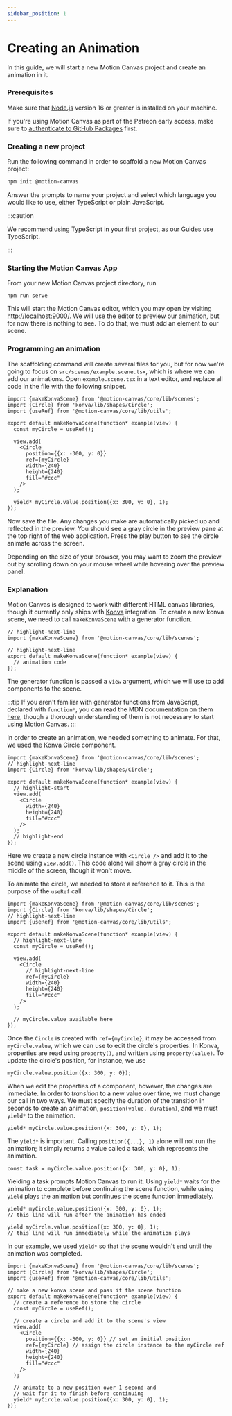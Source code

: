 ```yaml
---
sidebar_position: 1
---
```



# Creating an Animation

In this guide, we will start a new Motion Canvas project and create an animation
in it.

### Prerequisites

Make sure that [Node.js](https://nodejs.org/) version 16 or greater is
installed on your machine.

If you're using Motion Canvas as part of the Patreon early access, make sure to
[authenticate to GitHub Packages][autheticate] first.

### Creating a new project

Run the following command in order to scaffold a new Motion Canvas project:

```bash
npm init @motion-canvas
```

Answer the prompts to name your project and select which language you would like
to use, either TypeScript or plain JavaScript.

:::caution

We recommend using TypeScript in your first project, as our Guides use
TypeScript.

:::

### Starting the Motion Canvas App

From your new Motion Canvas project directory, run

```shell
npm run serve
```

This will start the Motion Canvas editor, which you may open by visiting
[http://localhost:9000/](http://localhost:9000/). We will use the editor to
preview our animation, but for now there is nothing to see. To do that, we
must add an element to our scene.

### Programming an animation

The scaffolding command will create several files for you, but for now we're
going to focus on `src/scenes/example.scene.tsx`, which is where we can add our
animations. Open `example.scene.tsx` in a text editor, and replace all code in
the file with the following snippet.

```tsx
import {makeKonvaScene} from '@motion-canvas/core/lib/scenes';
import {Circle} from 'konva/lib/shapes/Circle';
import {useRef} from '@motion-canvas/core/lib/utils';

export default makeKonvaScene(function* example(view) {
  const myCircle = useRef();

  view.add(
    <Circle
      position={{x: -300, y: 0}}
      ref={myCircle}
      width={240}
      height={240}
      fill="#ccc"
    />
  );

  yield* myCircle.value.position({x: 300, y: 0}, 1);
});
```

Now save the file. Any changes you make are automatically picked up and
reflected in the preview. You should see a gray circle in the preview pane at
the top right of the web application. Press the play button to see the circle
animate across the screen.

<ReactPlayer loop controls url='/video/animation.mp4' />

Depending on the size of your browser, you may want to zoom the preview out by
scrolling down on your mouse wheel while hovering over the preview panel.

### Explanation

Motion Canvas is designed to work with different HTML canvas libraries, though
it currently only ships with [Konva](https://konvajs.org/) integration. To
create a new konva scene, we need to call `makeKonvaScene` with a generator
function.

```tsx
// highlight-next-line
import {makeKonvaScene} from '@motion-canvas/core/lib/scenes';

// highlight-next-line
export default makeKonvaScene(function* example(view) {
  // animation code
});
```

The generator function is passed a `view` argument, which we will use to add
components to the scene.

:::tip
If you aren't familiar with generator functions from JavaScript, declared with
`function*`, you can read the MDN documentation on them [here][generators],
though a thorough understanding of them is not necessary to start using Motion
Canvas.
:::

In order to create an animation, we needed something to animate. For that, we
used the Konva Circle component.

```tsx
import {makeKonvaScene} from '@motion-canvas/core/lib/scenes';
// highlight-next-line
import {Circle} from 'konva/lib/shapes/Circle';

export default makeKonvaScene(function* example(view) {
  // highlight-start
  view.add(
    <Circle
      width={240}
      height={240}
      fill="#ccc"
    />
  );
  // highlight-end
});
```

Here we create a new circle instance with `<Circle />` and add it to the scene
using `view.add()`. This code alone will show a gray circle in the middle of the
screen, though it won't move.

To animate the circle, we needed to store a reference to it. This is the purpose
of the `useRef` call.

```tsx
import {makeKonvaScene} from '@motion-canvas/core/lib/scenes';
import {Circle} from 'konva/lib/shapes/Circle';
// highlight-next-line
import {useRef} from '@motion-canvas/core/lib/utils';

export default makeKonvaScene(function* example(view) {
  // highlight-next-line
  const myCircle = useRef();

  view.add(
    <Circle
      // highlight-next-line
      ref={myCircle}
      width={240}
      height={240}
      fill="#ccc"
    />
  );

  // myCircle.value available here
});
```

Once the `Circle` is created with `ref={myCircle}`, it may be accessed from
`myCircle.value`, which we can use to edit the circle's properties. In Konva,
properties are read using `property()`, and written using `property(value)`. To
update the circle's position, for instance, we use

```tsx
myCircle.value.position({x: 300, y: 0});
```

When we edit the properties of a component, however, the changes are immediate.
In order to _transition_ to a new value over time, we must change our call in
two ways. We must specify the duration of the transition in seconds to create an
animation, `position(value, duration)`, and we must `yield*` to the animation.

```tsx
yield* myCircle.value.position({x: 300, y: 0}, 1);
```

The `yield*` is important. Calling `position({...}, 1)` alone will not run the
animation; it simply returns a value called a task, which represents the
animation.

```tsx
const task = myCircle.value.position({x: 300, y: 0}, 1);
```

Yielding a task prompts Motion Canvas to run it.  Using `yield*` waits for the
animation to complete before continuing the scene function, while using `yield`
plays the animation but continues the scene function immediately.

```tsx
yield* myCircle.value.position({x: 300, y: 0}, 1);
// this line will run after the animation has ended
```
```tsx
yield myCircle.value.position({x: 300, y: 0}, 1);
// this line will run immediately while the animation plays
```

In our example, we used `yield*` so that the scene wouldn't end until the
animation was completed.

```tsx
import {makeKonvaScene} from '@motion-canvas/core/lib/scenes';
import {Circle} from 'konva/lib/shapes/Circle';
import {useRef} from '@motion-canvas/core/lib/utils';

// make a new konva scene and pass it the scene function
export default makeKonvaScene(function* example(view) {
  // create a reference to store the circle
  const myCircle = useRef();

  // create a circle and add it to the scene's view
  view.add(
    <Circle
      position={{x: -300, y: 0}} // set an initial position
      ref={myCircle} // assign the circle instance to the myCircle ref
      width={240}
      height={240}
      fill="#ccc"
    />
  );

  // animate to a new position over 1 second and
  // wait for it to finish before continuing
  yield* myCircle.value.position({x: 300, y: 0}, 1);
});
```

[installation]: /guides/getting-started/installation
[generators]: https://developer.mozilla.org/en-US/docs/Web/JavaScript/Reference/Statements/function*
[autheticate]: https://github.com/motion-canvas/motion-canvas#authenticate-to-github-packages
